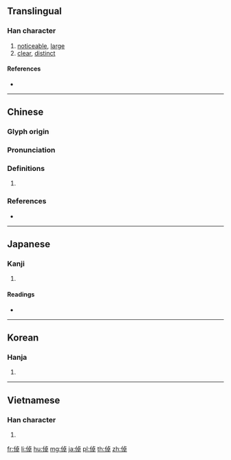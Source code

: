{{character info/new}}
==Translingual==

===Han character===
{{Han char|rn=9|rad=人|as=08|sn=10|four=21246|canj=OYAJ|ids=⿰亻卓}}

# [[noticeable]], [[large]]
# [[clear]], [[distinct]]

====References====
* {{Han ref|kx=0109.040|dkj=00794|dj=0232.020|hdz=10175.030|uh=502C|ud=20524|bh=D0D3|bd=53459}}

----

==Chinese==
{{zh-forms}}

===Glyph origin===
{{Han etym}}

===Pronunciation===
{{zh-pron
|m=zhuō
|c=zoek3,coek3
|mc=y
|oc=y
|cat=
}}

===Definitions===
{{zh-hanzi}}

# {{rfdef|zh}}

===References===
* {{R:yue:mfccd}}

----

==Japanese==

===Kanji===
{{ja-kanji|grade=|rs=人08}}

# {{defn|lang=ja|sort=人08}}

====Readings====
* {{ja-readings|on=[[たく]] (taku), [[ちょく]] (choku)|kun=[[おおきい]] (ookii), [[あきらか]] (akiraka), [[たかい]] (takai)}}

----

==Korean==

===Hanja===
{{ko-hanja|hangeul=탁|rv=tak|mr=t'ak}}

# {{defn|lang=ko|sort=人08}}

----

==Vietnamese==

===Han character===
{{vi-hantu|[[xấc]]|rs=人08}}

# {{defn|lang=vi|sort=人08}}

[[fr:倬]]
[[li:倬]]
[[hu:倬]]
[[mg:倬]]
[[ja:倬]]
[[pl:倬]]
[[th:倬]]
[[zh:倬]]